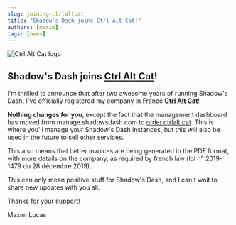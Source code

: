 ```yaml
---
slug: joining-ctrlaltcat
title: "Shadow's Dash joins Ctrl Alt Cat!"
authors: [maxim]
tags: [news]
---
```


![Ctrl Alt Cat logo](https://ctrlalt.cat/logo/text-logo-primary.png)

## Shadow's Dash joins [Ctrl Alt Cat](https://ctrlalt.cat)!

I'm thrilled to announce that after two awesome years of running Shadow's Dash, I've officially registered my company in France **[Ctrl Alt Cat](https://ctrlalt.cat)**!

**Nothing changes for you**, except the fact that the management dashboard has moved from manage.shadowsdash.com to [order.ctrlalt.cat](https://order.ctrlalt.cat). This is where you'll manage your Shadow's Dash instances, but this will also be used in the future to sell other services.

This also means that better invoices are being generated in the PDF format, with more details on the company, as required by french law (loi n° 2019-1479 du 28 décembre 2019).

This can only mean positive stuff for Shadow's Dash, and I can't wait to share new updates with you all.

Thanks for your support!

Maxim Lucas